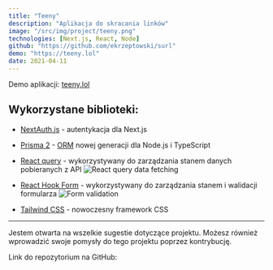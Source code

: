 ```yaml
---
title: "Teeny"
description: "Aplikacja do skracania linków"
image: "/src/img/project/teeny.png"
technologies: [Next.js, React, Node]
github: "https://github.com/ekrzeptowski/surl"
demo: "https://teeny.lol"
date: 2021-04-11
---
```



Demo aplikacji: [teeny.lol](https://teeny.lol)

## Wykorzystane biblioteki:

- [NextAuth.js](https://next-auth.js.org/) - autentykacja dla Next.js
- [Prisma 2](https://www.prisma.io/) - [ORM](https://pl.wikipedia.org/wiki/Mapowanie_obiektowo-relacyjne) nowej generacji dla Node.js i TypeScript

- [React query](https://react-query.tanstack.com/) - wykorzystywany do zarządzania stanem danych pobieranych z API
  ![React query data fetching](https://res.cloudinary.com/dn3ero0me/image/upload/v1618142939/blog/76TSHtdPQ5_zv8uln.gif)
- [React Hook Form](https://react-hook-form.com/) - wykorzystywany do zarządzania stanem i walidacji formularza
  ![Form validation](https://res.cloudinary.com/dn3ero0me/image/upload/v1618142465/blog/Ve8fTNwmD0_hechm1.gif)
- [Tailwind CSS](https://tailwindcss.com/) - nowoczesny framework CSS

---

Jestem otwarta na wszelkie sugestie dotyczące projektu. Możesz również wprowadzić swoje pomysły do tego projektu poprzez kontrybucję.

Link do repozytorium na GitHub:

<GithubRepo repo="ekrzeptowski/surl" />
